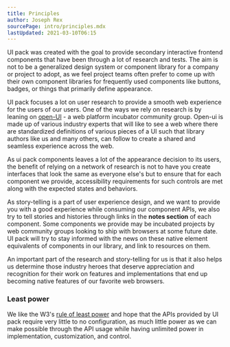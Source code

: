 ```yaml
---
title: Principles
author: Joseph Rex
sourcePage: intro/principles.mdx
lastUpdated: 2021-03-10T06:15
---
```


UI pack was created with the goal to provide secondary interactive frontend components that have been through
a lot of research and tests. The aim is not to be a generalized design system or component library for a
company or project to adopt, as we feel project teams often prefer to come up with their own component libraries
for frequently used components like buttons, badges, or things that primarily define appearance.

UI pack focuses a lot on user research to provide a smooth web experience for the users of our users. One of the
ways we rely on research is by leaning on [open-UI][1] - a web platform incubator community group. Open-ui is
made up of various industry experts that will like to see a web where there are standardized definitions of
various pieces of a UI such that library authors like us and many others, can follow to create a shared and
seamless experience across the web.

As ui pack components leaves a lot of the appearance decision to its users, the benefit of relying on a network of
research is not to have you create interfaces that look the same as everyone else's but to ensure that for each
component we provide, accessibility requirements for such controls are met along with the expected states and
behaviors.

As story-telling is a part of user experience design, and we want to provide you with a good experience while
consuming our component APIs, we also try to tell stories and histories through links in the **notes section**
of each component. Some components we provide may be incubated projects by web community groups looking to
ship with browsers at some future date. UI pack will try to stay informed with the news on these native element
equivalents of components in our library, and link to resources on them.

An important part of the research and story-telling for us is that it also helps us determine those industry
heroes that deserve appreciation and recognition for their work on features and implementations that end up
becoming native features of our favorite web browsers.

### Least power
We like the W3's [rule of least power][2] and hope that the APIs provided by UI pack require very little to
no configuration, as much little power as we can make possible through the API usage while having unlimited
power in implementation, customization, and control.


[1]: https://open-ui.org/
[2]: https://www.w3.org/2001/tag/doc/leastPower.html

